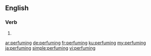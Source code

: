 ==English==

===Verb===
{{head|en|present participle}}

# {{present participle of|perfume|lang=en|nocat=1}}

[[ar:perfuming]]
[[de:perfuming]]
[[fr:perfuming]]
[[ku:perfuming]]
[[my:perfuming]]
[[ja:perfuming]]
[[simple:perfuming]]
[[vi:perfuming]]